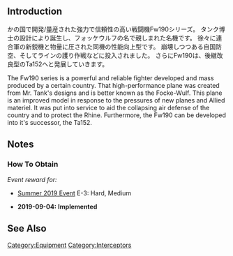 {{EquipmentInfo|354}}

==Introduction==
かの国で開発/量産された強力で信頼性の高い戦闘機Fw190シリーズ。
タンク博士の設計により誕生し、フォッケウルフの名で親しまれた名機です。
徐々に連合軍の新鋭機と物量に圧された同機の性能向上型です。
崩壊しつつある自国防空、そしてラインの護り作戦などに投入されました。
さらにFw190は、後継改良型のTa152へと発展していきます。

The Fw190 series is a powerful and reliable fighter developed and mass produced by a certain country. 
That high-performance plane was created from Mr. Tank's designs and is better known as the Focke-Wulf. 
This plane is an improved model in response to the pressures of new planes and Allied materiel.
It was put into service to aid the collapsing air defense of the country and to protect the Rhine. 
Furthermore, the Fw190 can be developed into it's successor, the Ta152.

==Notes==
<div class="mw-collapsible"><h3>How To Obtain</h3>
<div class="mw-collapsible-content">
''Event reward for:''
* [[Summer 2019 Event]] E-3: Hard, Medium

</div></div>


<div class="mw-collapsible><h3>Updates History</h3>
<div class="mw-collapsible-content>
* '''2019-09-04:''' '''Implemented'''
</div></div>

==See Also==
{{Equipmentlist}}
[[Category:Equipment]]
[[Category:Interceptors]]